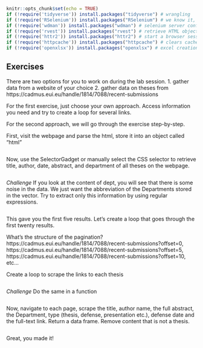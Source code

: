 ```{r setup, include=FALSE}
knitr::opts_chunk$set(echo = TRUE)
if (!require('tidyverse')) install.packages("tidyverse") # wrangling
if (!require('RSelenium')) install.packages("RSelenium") # we know it, we love it
if (!require('wdman')) install.packages("wdman") # selenium server config
if (!require('rvest')) install.packages("rvest") # retrieve HTML objects 
if (!require('httr2')) install.packages("httr2") # start a browser session
if (!require('httpcache')) install.packages("httpcache") # clears cache
if (!require('openxlsx')) install.packages("openxlsx") # excel creation and manipulation 
```

## Exercises
There are two options for you to work on during the lab session. 
  1. gather data from a website of your choice
	2. gather data on theses from https://cadmus.eui.eu/handle/1814/7088/recent-submissions

For the first exercise, just choose your own approach. Access information you need and try to create a loop for several links. 

For the second approach, we will go through the exercise step-by-step.

First, visit the webpage and parse the html, store it into an object called "html"
```{r}

```

Now, use the SelectorGadget or manually select the CSS selector to retrieve title, author, date, abstract, and department of all theses on the webpage.
```{r}

```


*Challenge*
If you look at the content of dept, you will see that there is some noise in the data. We just want the abbreviation of the Departments stored in the vector. Try to extract only this information by using regular expressions. 
```{r}

```


This gave you the first five results. Let's create a loop that goes through the first twenty results. 

What's the structure of the pagination? 
https://cadmus.eui.eu/handle/1814/7088/recent-submissions?offset=0, https://cadmus.eui.eu/handle/1814/7088/recent-submissions?offset=5, https://cadmus.eui.eu/handle/1814/7088/recent-submissions?offset=10, etc...

Create a loop to scrape the links to each thesis
```{r}

```


*Challenge*
Do the same in a function
```{r}

```


Now, navigate to each page, scrape the title, author name, the full abstract, the Department, type (thesis, defense, presentation etc.), defense date and the full-text link. Return a data frame. Remove content that is not a thesis.
```{r}

```


Great, you made it! 